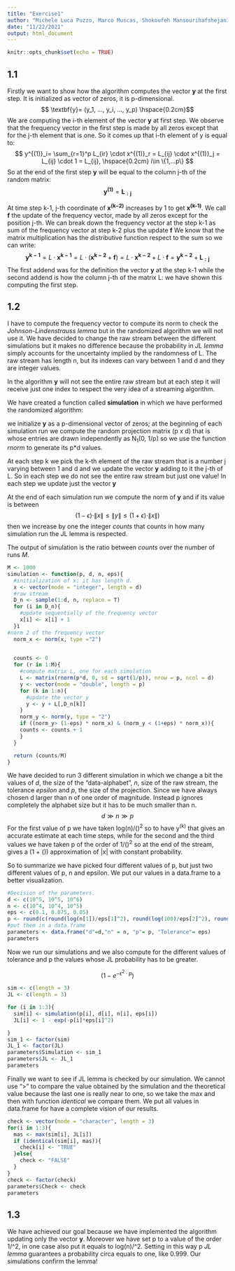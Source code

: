 ```yaml
---
title: "Exercise1"
author: "Michele Luca Puzzo, Marco Muscas, Shokoufeh Mansourihafshejani"
date: "11/22/2021"
output: html_document
---
```


```r
knitr::opts_chunk$set(echo = TRUE)
```

## 1.1
Firstly we want to show how the algorithm computes the vector **y** at the first step. It is initialized as vector of zeros, it is p-dimensional. 
$$ \textbf{y}= (y_1, ..., y_i, ..., y_p) \hspace{0.2cm}$$
We are computing the i-th element of the vector **y** at first step. We observe that the frequency vector in the first step is made by all zeros except that for the j-th element that is one.
So it comes up that i-th element of y is equal to:
$$ y^{(1)}_i= \sum_{r=1}^p L_{ir} \cdot x^{(1)}_r = L_{ij} \cdot x^{(1)}_j = L_{ij} \cdot 1 = L_{ij}, \hspace{0.2cm} i\in \{1,...p\} $$
So at the end of the first step **y** will be equal to the column j-th of the random matrix: 
$$ \mathbf{y^{(1)}}= \mathbf{L_{:j}} $$

At time step k-1, j-th coordinate of **x^(k−2)^** increases by 1 to get **x^(k-1)^**. We call **f** the update of the frequency vector, made by all zeros except for the position j-th. We can break down the frequency vector at the step k-1 as sum of the frequency vector at step k-2 plus the update **f**
We know that the matrix multiplication has the distributive function respect to the sum so we can write:
$$ \mathbf{y^{k-1}} = L \cdot \mathbf{x^{k-1}} = L \cdot (\mathbf{x^{k-2}} + \mathbf{f}) = L \cdot \mathbf{x^{k-2}} + L \cdot  \mathbf{f} =  \mathbf{y^{k-2}} + \mathbf{L_{:j}}$$
The first addend was for the definition the vector **y** at the step k-1 while the second addend is how the column j-th of the matrix L: we have shown this computing the first step. 

## 1.2

I have to compute the frequency vector to compute its norm to check the *Johnson-Lindenstrauss lemma* but in the randomized algorithm we will not use it. We have decided to change the raw stream between the different simulations but it makes no difference because the probability in *JL lemma* simply accounts for the uncertainty implied by the randomness of L. The raw stream has length n, but its indexes can vary between 1 and d and they are integer values. 

In the algorithm **y** will not see the entire raw stream but at each step it will receive just one index to respect the very idea of a streaming algorithm. 


We have created a function called **simulation** in which we have performed the randomized algorithm:

we initialize **y** as a p-dimensional vector of zeros; 
at the beginning of each simulation run we compute the random projection matrix (p x d) that is whose entries are drawn independently as N~1~(0, 1/p) so we use the function *rnorm* to generate its p*d values. 

At each step k we pick the k-th element of the raw stream that is a number j varying between 1 and d and we update the vector **y** adding to it the j-th of L. So in each step we do not see the entire raw stream but just one value! In each step we update just the vector **y**

At the end of each simulation run we compute the norm of **y** and if its value is between
$$ (1- \epsilon) \cdot \|{x} \| \le \|{y} \| \le (1 + \epsilon) \cdot \|{x} \|)$$ 
then we increase by one the integer *counts* that counts in how many simulation run the JL lemma is respected. 

The output of simulation is the ratio between *counts* over the number of runs *M*.

```r
M <- 1000
simulation <- function(p, d, n, eps){
  #initialization of x: it has length d.  
  x <- vector(mode = "integer", length = d)
  #raw stream 
  D_n <- sample(1:d, n, replace = T)
  for (i in D_n){
    #update sequentially of the frequency vector 
    x[i] <- x[i] + 1 
  }ì
#norm 2 of the frequency vector
  norm_x <- norm(x, type ="2")
  

  counts <- 0
  for (r in 1:M){
    #compute matrix L, one for each simulation 
    L <- matrix(rnorm(p*d, 0, sd = sqrt(1/p)), nrow = p, ncol = d)
    y <- vector(mode = "double", length = p)
    for (k in 1:n){
      #update the vector y
      y <- y + L[,D_n[k]]
    }
    norm_y <- norm(y, type = "2")
    if ((norm_y> (1-eps) * norm_x) & (norm_y < (1+eps) * norm_x)){
    counts <- counts + 1 
    }
  }

  return (counts/M)
}
```

We have decided to run 3 different simulation in which we change a bit the values of *d*, the size of the “data-alphabet”, *n*, size of the raw stream, the tolerance *epsilon* and *p*, the size of the projection.
Since we have always chosen d larger than n of one order of magnitude. Instead p ignores completely
the alphabet size  but it has to be much smaller than n. 
$$d\gg n \gg p $$
For the first value of p we have taken log(n)/\(\epsilon\)^2^ so to have y^(k)^ that gives an accurate estimate at each time steps, while for the second and the third values we have taken p of the order of 1/\(\epsilon\)^2^ so at the end of the stream, gives a (1 + \(\epsilon\)) approximation of $|x|$ with constant probability.

So to summarize we have picked four different values of p, but just two different values of p, n and epsilon. We put our values in a data.frame to a better visualization. 

```r
#Decision of the parameters.  
d <- c(10^5, 10^5, 10^6)
n <- c(10^4, 10^4, 10^5)
eps <- c(0.1, 0.075, 0.05)
p <- round(c(round(log(n[1])/eps[1]^2), round(log(100)/eps[2]^2), round(log(1000)/eps[3]^2)))
#put them in a data.frame
parameters <- data.frame("d"=d,"n" = n, "p"= p, "Tolerance"= eps) 
parameters
```

Now we run our simulations and we also compute for the different values of tolerance and p the values whose JL probability has to be greater. 

$$ (1- e^{-\epsilon^2 \cdot p}) $$
```r
sim <- c(length = 3)
JL <- c(length = 3)

for (i in 1:3){
  sim[i] <- simulation(p[i], d[i], n[i], eps[i])
  JL[i] <- 1 - exp(-p[i]*eps[i]^2)

}
sim_1 <- factor(sim)
JL_1 <- factor(JL)
parameters$Simulation <- sim_1
parameters$JL <- JL_1
parameters

```

Finally we want to see if JL lemma is checked by our simulation. We cannot use ">" to compare the value obtained by the simulation and the theoretical value because the last one is really near to one, so we take the max and then with function *identical* we compare them. We put all values in data.frame for have a complete vision of our results. 

```r
check <- vector(mode = "character", length = 3)
for(i in 1:3){
  mas <- max(sim[i], JL[i])
  if (identical(sim[i], mas)){
    check[i] <- "TRUE"
  }else{
    check <- "FALSE"
  }
}
check <- factor(check)
parameters$Check <- check
parameters
```

## 1.3

We have achieved our goal because we have implemented the algorithm updating only the vector **y**. Moreover we have set p to a value of the order 1/\epsilon^2, in one case also put it equals to log(n)/\epsilon^2. Setting in this way p *JL lemma* guarantees a probability circa equals to one, like 0.999. Our simulations confirm the lemma! 


